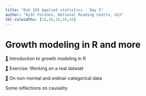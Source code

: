 ```yaml
---
title: "Duh 165 Applied statistics - Day 5"
author: "Njål Foldnes, National Reading Centre, UiS"
tbl-colwidths: [10,30,10,10,10]
---
```


# Growth modeling in R and more

[📖](slides/growth_intro.qmd) Introduction to growth modeling in R

[📖](slides/growth_exercise.qmd) Exercise: Working on a real dataset

[📖](slides/non_normality.qmd) On non-normal and ordinal-categorical data

Some reflections on causality
